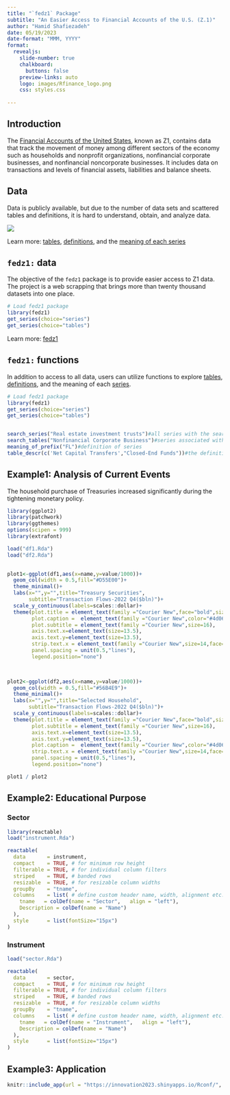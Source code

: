```yaml
---
title: "`fedz1` Package"
subtitle: "An Easier Access to Financial Accounts of the U.S. (Z.1)"
author: "Hamid Shafiezadeh"
date: 05/19/2023
date-format: "MMM, YYYY"
format:
  revealjs: 
    slide-number: true
    chalkboard: 
      buttons: false
    preview-links: auto
    logo: images/Rfinance_logo.png
    css: styles.css
    
---
```


## Introduction 

The [Financial Accounts of the United States](https://www.federalreserve.gov/apps/fof/){target="_blank"}, known as Z1, contains data that track the movement of money among different sectors of the economy such as households and nonprofit organizations, nonfinancial corporate businesses, and nonfinancial noncorporate businesses. It includes data on transactions and levels of financial assets, liabilities and balance sheets. 


## Data 

Data is publicly available, but due to the number of data sets and scattered tables and definitions, it is hard to understand, obtain, and analyze data.

![](images/all.png){.border}


::: footer
Learn more: [tables](https://www.federalreserve.gov/apps/fof/FOFTables.aspx){target="_blank"}, [definitions](https://www.federalreserve.gov/apps/fof/Guide/z1_tables_description.pdf){target="_blank"}, and the [meaning of each series](https://www.federalreserve.gov/apps/fof/SeriesStructure.aspx){target="_blank"}
:::

## `fedz1:` data {auto-animate="true"}

The objective of the `fedz1` package is to provide easier access to Z1 data. The project is a web scrapping that brings more than twenty thousand datasets into one place. 

``` r
# Load fedz1 package
library(fedz1)
get_series(choice="series")
get_series(choice="tables")

```

::: footer
Learn more: [fedz1](https://cran.r-project.org/web/packages/fedz1/fedz1.pdf){target="_blank"}
:::

## `fedz1:` functions {auto-animate="true"}

In addition to access to all data, users can utilize functions to explore [tables](https://www.federalreserve.gov/apps/fof/FOFTables.aspx){target="_blank"}, [definitions](https://www.federalreserve.gov/apps/fof/Guide/z1_tables_description.pdf){target="_blank"}, and the meaning of each [series](https://www.federalreserve.gov/apps/fof/SeriesStructure.aspx){target="_blank"}.

``` r
# Load fedz1 package
library(fedz1)
get_series(choice="series")
get_series(choice="tables")


search_series("Real estate investment trusts")#all series with the search
search_tables("Nonfinancial Corporate Business")#series associated with a table
meaning_of_prefix("FL")#definition of series
table_descr(c('Net Capital Transfers',"Closed-End Funds"))#the definition of a table

```

## Example1: Analysis of Current Events

The household purchase of Treasuries increased significantly during the tightening monetary policy. 

```r
library(ggplot2)
library(patchwork)
library(ggthemes)
options(scipen = 999)
library(extrafont)

load("df1.Rda")
load("df2.Rda")

 
plot1<-ggplot(df1,aes(x=name,y=value/1000))+
  geom_col(width = 0.5,fill="#D55E00")+
  theme_minimal()+
  labs(x="",y="",title="Treasury Securities",
       subtitle="Transaction Flows-2022 Q4($bln)")+
  scale_y_continuous(labels=scales::dollar)+
  theme(plot.title = element_text(family ="Courier New",face="bold",size=18),
        plot.caption =  element_text(family ="Courier New",color="#4d060d"),
        plot.subtitle = element_text(family ="Courier New",size=16),
        axis.text.x=element_text(size=13.5),
        axis.text.y=element_text(size=13.5),
        strip.text.x = element_text(family ="Courier New",size=14,face="bold"),
        panel.spacing = unit(0.5,"lines"),
        legend.position="none")

 

plot2<-ggplot(df2,aes(x=name,y=value/1000))+
  geom_col(width = 0.5,fill="#56B4E9")+
  theme_minimal()+
  labs(x="",y="",title="Selected Household",
       subtitle="Transaction Flows-2022 Q4($bln)")+
  scale_y_continuous(labels=scales::dollar)+
  theme(plot.title = element_text(family ="Courier New",face="bold",size=18),
        plot.subtitle = element_text(family ="Courier New",size=16),
        axis.text.x=element_text(size=13.5),
        axis.text.y=element_text(size=13.5),
        plot.caption =  element_text(family ="Courier New",color="#4d060d"),
        strip.text.x = element_text(family ="Courier New",size=14,face="bold"),
        panel.spacing = unit(0.5,"lines"),
        legend.position="none")


```

```r
plot1 / plot2
```


## Example2: Educational Purpose {.scrollable}

::: panel-tabset

### Sector

```r
library(reactable)
load("instrument.Rda")

reactable(
  data       = instrument,
  compact    = TRUE, # for minimum row height
  filterable = TRUE, # for individual column filters
  striped    = TRUE, # banded rows
  resizable  = TRUE, # for resizable column widths
  groupBy    = "tname",
  columns    = list( # define custom header name, width, alignment etc.
    tname   = colDef(name = "Sector",   align = "left"),
    Description = colDef(name = "Name")
  ),
  style      = list(fontSize="15px")
)
```

### Instrument

```r
load("sector.Rda")

reactable(
  data       = sector,
  compact    = TRUE, # for minimum row height
  filterable = TRUE, # for individual column filters
  striped    = TRUE, # banded rows
  resizable  = TRUE, # for resizable column widths
  groupBy    = "tname",
  columns    = list( # define custom header name, width, alignment etc.
    tname   = colDef(name = "Instrument",   align = "left"),
    Description = colDef(name = "Name")
  ),
  style      = list(fontSize="15px")
)
```

:::

## Example3: Application 

```r
knitr::include_app(url = "https://innovation2023.shinyapps.io/Rconf/", height = "600px")
```


